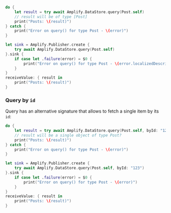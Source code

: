 <BlockSwitcher>

<Block name="Async/Await">

```swift
do {
    let result = try await Amplify.DataStore.query(Post.self)
    // result will be of type [Post]
    print("Posts: \(result)")
} catch {
    print("Error on query() for type Post - \(error)")
}
```

</Block>

<Block name="Combine">

```swift
let sink = Amplify.Publisher.create {
    try await Amplify.DataStore.query(Post.self)
}.sink {
    if case let .failure(error) = $0 {
        print("Error on query() for type Post - \(error.localizedDescription)")
    }
}
receiveValue: { result in
    print("Posts: \(result)")
}
```

</Block>

</BlockSwitcher>

### Query by `id`

Query has an alternative signature that allows to fetch a single item by its `id`:

<BlockSwitcher>

<Block name="Aync/Await">

```swift
do {
    let result = try await Amplify.DataStore.query(Post.self, byId: "123")
    // result will be a single object of type Post?
    print("Posts: \(result)")
} catch {
    print("Error on query() for type Post - \(error)")
}
```

</Block>

<Block name="Combine">

```swift
let sink = Amplify.Publisher.create {
    try await Amplify.DataStore.query(Post.self, byId: "123")
}.sink {
    if case let .failure(error) = $0 {
        print("Error on query() for type Post - \(error)")
    }
}
receiveValue: { result in
    print("Posts: \(result)")
}
```

</Block>

</BlockSwitcher>
